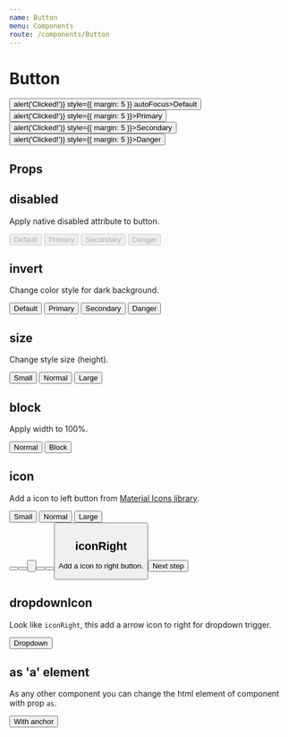 ```yaml
---
name: Button
menu: Components
route: /components/Button
---
```



# Button

<Playground>
    <Button onClick={() => alert('Clicked!')} style={{ margin: 5 }} autoFocus>Default</Button>
    <Button primary onClick={() => alert('Clicked!')} style={{ margin: 5 }}>Primary</Button>
    <Button secondary onClick={() => alert('Clicked!')} style={{ margin: 5 }}>Secondary</Button>
    <Button danger onClick={() => alert('Clicked!')} style={{ margin: 5 }}>Danger</Button>
</Playground>

## Props

<Props of={Button} />

## disabled

Apply native disabled attribute to button.

<Playground>
    <Button disabled style={{ margin: 5 }}>Default</Button>
    <Button primary disabled style={{ margin: 5 }}>Primary</Button>
    <Button secondary disabled style={{ margin: 5 }}>Secondary</Button>
    <Button danger disabled style={{ margin: 5 }}>Danger</Button>
</Playground>

## invert

Change color style for dark background.

<Playground>
    <div style={{ background: '#1F0E3D', padding: 20 }}>
        <Button invert style={{ margin: 5 }}>Default</Button>
        <Button invert primary style={{ margin: 5 }}>Primary</Button>
        <Button invert secondary style={{ margin: 5 }}>Secondary</Button>
        <Button invert danger style={{ margin: 5 }}>Danger</Button>
    </div>
</Playground>

## size

Change style size (height).

<Playground>
    <Button primary small style={{ margin: 5 }}>Small</Button>
    <Button primary style={{ margin: 5 }}>Normal</Button>
    <Button primary large style={{ margin: 5 }}>Large</Button>
</Playground>

## block

Apply width to 100%.

<Playground>
    <Button primary style={{ margin: 5 }}>Normal</Button>
    <Button primary block style={{ margin: 5 }}>Block</Button>
</Playground>

## icon

Add a icon to left button from [Material Icons library](https://material.io/resources/icons/?style=round).

<Playground>
    <Button secondary small icon="edit" style={{ margin: 5 }}>Small</Button>
    <Button icon="edit" style={{ margin: 5 }}>Normal</Button>
    <Button primary large icon="edit" style={{ margin: 5 }}>Large</Button>
    <br />
    <Button primary small icon="edit" style={{ margin: 5 }} />
    <Button primary icon="edit" style={{ margin: 5 }} />
    <Button primary large icon="edit" style={{ margin: 5 }} />
    <br />
    <Button secondary small icon="edit" style={{ margin: 5 }} />
    <Button secondary icon="edit" style={{ margin: 5 }} />
    <Button secondary large icon="edit" style={{ margin: 5 }} />
</Playground>

## iconRight

Add a icon to right button.

<Playground>
    <Button primary iconRight="arrow_right_alt" style={{ margin: 5 }}>Next step</Button>
</Playground>

## dropdownIcon

Look like `iconRight`, this add a arrow icon to right for dropdown trigger.

<Playground>
    <Button primary dropdownIcon style={{ margin: 5 }}>Dropdown</Button>
</Playground>

## as 'a' element

As any other component you can change the html element of component with prop `as`.

<Playground>
    <Button as="a" href="http://involves.com" color="primary" style={{ margin: 5 }}>With anchor</Button>
</Playground>
